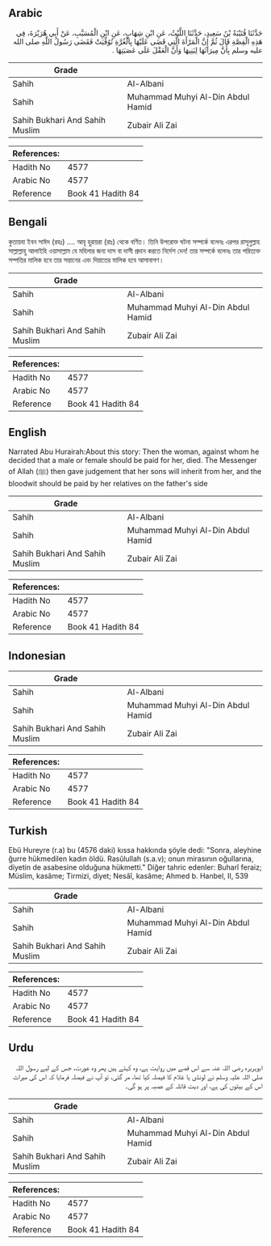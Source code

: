 ## Arabic


<div dir="rtl" lang="ar" style={{fontSize:'larger',backgroundColor:'#f8f9fa',padding:20}}>
حَدَّثَنَا قُتَيْبَةُ بْنُ سَعِيدٍ، حَدَّثَنَا اللَّيْثُ، عَنِ ابْنِ شِهَابٍ، عَنِ ابْنِ الْمُسَيَّبِ، عَنْ أَبِي هُرَيْرَةَ، فِي هَذِهِ الْقِصَّةِ قَالَ ثُمَّ إِنَّ الْمَرْأَةَ الَّتِي قَضَى عَلَيْهَا بِالْغُرَّةِ تُوُفِّيَتْ فَقَضَى رَسُولُ اللَّهِ صلى الله عليه وسلم بِأَنَّ مِيرَاثَهَا لِبَنِيهَا وَأَنَّ الْعَقْلَ عَلَى عَصَبَتِهَا ‏.‏
</div>
<div style={{backgroundColor:'#f8f9fa',padding:20, marginBottom: 10}}><table> <thead> <tr> <th>Grade</th> <th></th> </tr> </thead> <tbody> <tr><td>Sahih</td><td>Al-Albani</td></tr><tr><td>Sahih</td><td>Muhammad Muhyi Al-Din Abdul Hamid</td></tr><tr><td>Sahih Bukhari And Sahih Muslim</td><td>Zubair Ali Zai</td></tr></tbody></table><table> <thead> <tr> <th>References:</th> <th></th> </tr> </thead> <tbody><tr><td>Hadith No</td><td>4577</td></tr><tr><td>Arabic No</td><td>4577</td></tr><tr><td>Reference</td><td>Book 41 Hadith 84</td></tr></tbody></table></div>

## Bengali


<div dir="ltr" lang="bn" style={{fontSize:'larger',backgroundColor:'#f8f9fa',padding:20}}>
কুতায়বা ইবন সাঈদ (রহঃ) .... আবূ হুরায়রা (রাঃ) থেকে বর্ণিত। তিনি উপরোক্ত ঘটনা সম্পর্কে বলেনঃ এরপর রাসূলুল্লাহ সাল্লাল্লাহু আলাইহি ওয়াসাল্লাম যে মহিলার জন্য দাস বা দাসী প্রদান করতে নির্দেশ দেন! তার সম্পর্কে বলেনঃ তার পরিত্যক্ত সম্পত্তির মালিক হবে তার সন্তানের এবং দিয়াতের মালিক হবে আসাবাগণ।
</div>
<div style={{backgroundColor:'#f8f9fa',padding:20, marginBottom: 10}}><table> <thead> <tr> <th>Grade</th> <th></th> </tr> </thead> <tbody> <tr><td>Sahih</td><td>Al-Albani</td></tr><tr><td>Sahih</td><td>Muhammad Muhyi Al-Din Abdul Hamid</td></tr><tr><td>Sahih Bukhari And Sahih Muslim</td><td>Zubair Ali Zai</td></tr></tbody></table><table> <thead> <tr> <th>References:</th> <th></th> </tr> </thead> <tbody><tr><td>Hadith No</td><td>4577</td></tr><tr><td>Arabic No</td><td>4577</td></tr><tr><td>Reference</td><td>Book 41 Hadith 84</td></tr></tbody></table></div>

## English


<div dir="ltr" lang="en" style={{fontSize:'larger',backgroundColor:'#f8f9fa',padding:20}}>
Narrated Abu Hurairah:About this story: Then the woman, against whom he decided that a male or female should be paid for her, died. The Messenger of Allah (ﷺ) then gave judgement that her sons will inherit from her, and the bloodwit should be paid by her relatives on the father's side
</div>
<div style={{backgroundColor:'#f8f9fa',padding:20, marginBottom: 10}}><table> <thead> <tr> <th>Grade</th> <th></th> </tr> </thead> <tbody> <tr><td>Sahih</td><td>Al-Albani</td></tr><tr><td>Sahih</td><td>Muhammad Muhyi Al-Din Abdul Hamid</td></tr><tr><td>Sahih Bukhari And Sahih Muslim</td><td>Zubair Ali Zai</td></tr></tbody></table><table> <thead> <tr> <th>References:</th> <th></th> </tr> </thead> <tbody><tr><td>Hadith No</td><td>4577</td></tr><tr><td>Arabic No</td><td>4577</td></tr><tr><td>Reference</td><td>Book 41 Hadith 84</td></tr></tbody></table></div>

## Indonesian


<div dir="ltr" lang="id" style={{fontSize:'larger',backgroundColor:'#f8f9fa',padding:20}}>

</div>
<div style={{backgroundColor:'#f8f9fa',padding:20, marginBottom: 10}}><table> <thead> <tr> <th>Grade</th> <th></th> </tr> </thead> <tbody> <tr><td>Sahih</td><td>Al-Albani</td></tr><tr><td>Sahih</td><td>Muhammad Muhyi Al-Din Abdul Hamid</td></tr><tr><td>Sahih Bukhari And Sahih Muslim</td><td>Zubair Ali Zai</td></tr></tbody></table><table> <thead> <tr> <th>References:</th> <th></th> </tr> </thead> <tbody><tr><td>Hadith No</td><td>4577</td></tr><tr><td>Arabic No</td><td>4577</td></tr><tr><td>Reference</td><td>Book 41 Hadith 84</td></tr></tbody></table></div>

## Turkish


<div dir="ltr" lang="tr" style={{fontSize:'larger',backgroundColor:'#f8f9fa',padding:20}}>
Ebû Hureyre (r.a) bu (4576 daki) kıssa hakkında şöyle dedi: "Sonra, aleyhine ğurre hükmedilen kadın öldü. Rasûlullah (s.a.v); onun mirasının oğullarına, diyetin de asabesine olduğuna hükmetti." Diğer tahric edenler: Buharî feraiz; Müslim, kasâme; Tirmizi, diyet; Nesâî, kasâme; Ahmed b. Hanbel, II, 539
</div>
<div style={{backgroundColor:'#f8f9fa',padding:20, marginBottom: 10}}><table> <thead> <tr> <th>Grade</th> <th></th> </tr> </thead> <tbody> <tr><td>Sahih</td><td>Al-Albani</td></tr><tr><td>Sahih</td><td>Muhammad Muhyi Al-Din Abdul Hamid</td></tr><tr><td>Sahih Bukhari And Sahih Muslim</td><td>Zubair Ali Zai</td></tr></tbody></table><table> <thead> <tr> <th>References:</th> <th></th> </tr> </thead> <tbody><tr><td>Hadith No</td><td>4577</td></tr><tr><td>Arabic No</td><td>4577</td></tr><tr><td>Reference</td><td>Book 41 Hadith 84</td></tr></tbody></table></div>

## Urdu


<div dir="rtl" lang="ur" style={{fontSize:'larger',backgroundColor:'#f8f9fa',padding:20}}>
ابوہریرہ رضی اللہ عنہ سے اس قصے میں روایت ہے، وہ کہتے ہیں پھر وہ عورت، جس کے لیے رسول اللہ صلی اللہ علیہ وسلم نے لونڈی یا غلام کا فیصلہ کیا تھا، مر گئی، تو آپ نے فیصلہ فرمایا کہ اس کی میراث اس کے بیٹوں کی ہے، اور دیت قاتلہ کے عصبہ پر ہو گی۔
</div>
<div style={{backgroundColor:'#f8f9fa',padding:20, marginBottom: 10}}><table> <thead> <tr> <th>Grade</th> <th></th> </tr> </thead> <tbody> <tr><td>Sahih</td><td>Al-Albani</td></tr><tr><td>Sahih</td><td>Muhammad Muhyi Al-Din Abdul Hamid</td></tr><tr><td>Sahih Bukhari And Sahih Muslim</td><td>Zubair Ali Zai</td></tr></tbody></table><table> <thead> <tr> <th>References:</th> <th></th> </tr> </thead> <tbody><tr><td>Hadith No</td><td>4577</td></tr><tr><td>Arabic No</td><td>4577</td></tr><tr><td>Reference</td><td>Book 41 Hadith 84</td></tr></tbody></table></div>